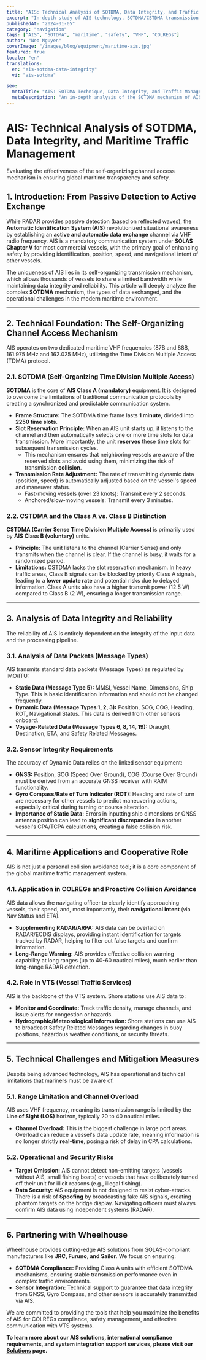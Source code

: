 ```yaml
---
title: "AIS: Technical Analysis of SOTDMA, Data Integrity, and Traffic Management"
excerpt: "In-depth study of AIS technology, SOTDMA/CSTDMA transmission mechanisms, exchanged data types, and its role in enhancing maritime safety and VTS efficiency."
publishedAt: "2024-01-05"
category: "navigation"
tags: ["AIS", "SOTDMA", "maritime", "safety", "VHF", "COLREGs"]
author: "Neo Nguyen"
coverImage: "/images/blog/equipment/maritime-ais.jpg"
featured: true
locale: "en"
translations:
  en: "ais-sotdma-data-integrity"
  vi: "ais-sotdma"

seo:
  metaTitle: "AIS: SOTDMA Technique, Data Integrity, and Traffic Management | Wheelhouse"
  metaDescription: "An in-depth analysis of the SOTDMA mechanism of AIS Class A, channel overload challenges, the importance of dynamic data integrity, and collision avoidance applications."
---
```



# AIS: Technical Analysis of SOTDMA, Data Integrity, and Maritime Traffic Management

<p className="text-xl text-gray-500 italic mb-8">
  Evaluating the effectiveness of the self-organizing channel access mechanism
  in ensuring global maritime transparency and safety.
</p>

## 1. Introduction: From Passive Detection to Active Exchange

While RADAR provides passive detection (based on reflected waves), the **Automatic Identification System (AIS)** revolutionized situational awareness by establishing an **active and automatic data exchange** channel via VHF radio frequency. AIS is a mandatory communication system under **SOLAS Chapter V** for most commercial vessels, with the primary goal of enhancing safety by providing identification, position, speed, and navigational intent of other vessels.

The uniqueness of AIS lies in its self-organizing transmission mechanism, which allows thousands of vessels to share a limited bandwidth while maintaining data integrity and reliability. This article will deeply analyze the complex **SOTDMA** mechanism, the types of data exchanged, and the operational challenges in the modern maritime environment.

---

## 2. Technical Foundation: The Self-Organizing Channel Access Mechanism

AIS operates on two dedicated maritime VHF frequencies (87B and 88B, 161.975 MHz and 162.025 MHz), utilizing the Time Division Multiple Access (TDMA) protocol.

### 2.1. SOTDMA (Self-Organizing Time Division Multiple Access)

**SOTDMA** is the core of **AIS Class A (mandatory)** equipment. It is designed to overcome the limitations of traditional communication protocols by creating a synchronized and predictable communication system.

- **Frame Structure:** The SOTDMA time frame lasts **1 minute**, divided into **2250 time slots**.
- **Slot Reservation Principle:** When an AIS unit starts up, it listens to the channel and then automatically selects one or more time slots for data transmission. More importantly, the unit **reserves** these time slots for subsequent transmission cycles.
  - This mechanism ensures that neighboring vessels are aware of the reserved slots and avoid using them, minimizing the risk of transmission **collision**.
- **Transmission Rate Adjustment:** The rate of transmitting dynamic data (position, speed) is automatically adjusted based on the vessel's speed and maneuver status.
  - Fast-moving vessels (over 23 knots): Transmit every 2 seconds.
  - Anchored/slow-moving vessels: Transmit every 3 minutes.

### 2.2. CSTDMA and the Class A vs. Class B Distinction

**CSTDMA (Carrier Sense Time Division Multiple Access)** is primarily used by **AIS Class B (voluntary)** units.

- **Principle:** The unit listens to the channel (Carrier Sense) and only transmits when the channel is clear. If the channel is busy, it waits for a randomized period.
- **Limitations:** CSTDMA lacks the slot reservation mechanism. In heavy traffic areas, Class B signals can be blocked by priority Class A signals, leading to a **lower update rate** and potential risks due to delayed information. Class A units also have a higher transmit power (12.5 W) compared to Class B (2 W), ensuring a longer transmission range.

---

## 3. Analysis of Data Integrity and Reliability

The reliability of AIS is entirely dependent on the integrity of the input data and the processing pipeline.

### 3.1. Analysis of Data Packets (Message Types)

AIS transmits standard data packets (Message Types) as regulated by IMO/ITU:

- **Static Data (Message Type 5):** MMSI, Vessel Name, Dimensions, Ship Type. This is basic identification information and should not be changed frequently.
- **Dynamic Data (Message Types 1, 2, 3):** Position, SOG, COG, Heading, ROT, Navigational Status. This data is derived from other sensors onboard.
- **Voyage-Related Data (Message Types 6, 8, 14, 19):** Draught, Destination, ETA, and Safety Related Messages.

### 3.2. Sensor Integrity Requirements

The accuracy of Dynamic Data relies on the linked sensor equipment:

- **GNSS:** Position, SOG (Speed Over Ground), COG (Course Over Ground) must be derived from an accurate GNSS receiver with RAIM functionality.
- **Gyro Compass/Rate of Turn Indicator (ROT):** Heading and rate of turn are necessary for other vessels to predict maneuvering actions, especially critical during turning or course alteration.
- **Importance of Static Data:** Errors in inputting ship dimensions or GNSS antenna position can lead to **significant discrepancies** in another vessel's CPA/TCPA calculations, creating a false collision risk.

---

## 4. Maritime Applications and Cooperative Role

AIS is not just a personal collision avoidance tool; it is a core component of the global maritime traffic management system.

### 4.1. Application in COLREGs and Proactive Collision Avoidance

AIS data allows the navigating officer to clearly identify approaching vessels, their speed, and, most importantly, their **navigational intent** (via Nav Status and ETA).

- **Supplementing RADAR/ARPA:** AIS data can be overlaid on RADAR/ECDIS displays, providing instant identification for targets tracked by RADAR, helping to filter out false targets and confirm information.
- **Long-Range Warning:** AIS provides effective collision warning capability at long ranges (up to 40-60 nautical miles), much earlier than long-range RADAR detection.

### 4.2. Role in VTS (Vessel Traffic Services)

AIS is the backbone of the VTS system. Shore stations use AIS data to:

- **Monitor and Coordinate:** Track traffic density, manage channels, and issue alerts for congestion or hazards.
- **Hydrographic/Meteorological Information:** Shore stations can use AIS to broadcast Safety Related Messages regarding changes in buoy positions, hazardous weather conditions, or security threats.

---

## 5. Technical Challenges and Mitigation Measures

Despite being advanced technology, AIS has operational and technical limitations that mariners must be aware of.

### 5.1. Range Limitation and Channel Overload

AIS uses VHF frequency, meaning its transmission range is limited by the **Line of Sight (LOS)** horizon, typically 20 to 40 nautical miles.

- **Channel Overload:** This is the biggest challenge in large port areas. Overload can reduce a vessel's data update rate, meaning information is no longer strictly **real-time**, posing a risk of delay in CPA calculations.

### 5.2. Operational and Security Risks

- **Target Omission:** AIS cannot detect non-emitting targets (vessels without AIS, small fishing boats) or vessels that have deliberately turned off their unit for illicit reasons (e.g., illegal fishing).
- **Data Security:** AIS equipment is not designed to resist cyber-attacks. There is a risk of **Spoofing** by broadcasting fake AIS signals, creating phantom targets on the bridge display. Navigating officers must always confirm AIS data using independent systems (RADAR).

---

## 6. Partnering with Wheelhouse

Wheelhouse provides cutting-edge AIS solutions from SOLAS-compliant manufacturers like **JRC, Furuno, and Sailor**. We focus on ensuring:

- **SOTDMA Compliance:** Providing Class A units with efficient SOTDMA mechanisms, ensuring stable transmission performance even in complex traffic environments.
- **Sensor Integration:** Technical support to guarantee that data integrity from GNSS, Gyro Compass, and other sensors is accurately transmitted via AIS.

We are committed to providing the tools that help you maximize the benefits of AIS for COLREGs compliance, safety management, and effective communication with VTS systems.

**To learn more about our AIS solutions, international compliance requirements, and system integration support services, please visit our [Solutions](/solutions) page.**
